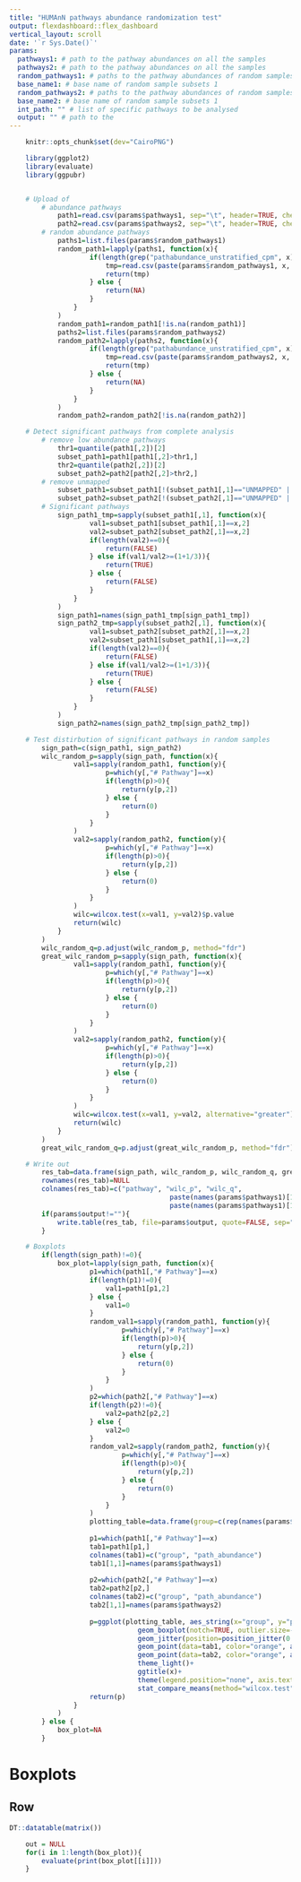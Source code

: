 ```yaml
---
title: "HUMAnN pathways abundance randomization test"
output: flexdashboard::flex_dashboard
vertical_layout: scroll
date: '`r Sys.Date()`'
params:
  pathways1: # path to the pathway abundances on all the samples
  pathways2: # path to the pathway abundances on all the samples
  random_pathways1: # paths to the pathway abundances of random samples
  base_name1: # base name of random sample subsets 1
  random_pathways2: # paths to the pathway abundances of random samples
  base_name2: # base name of random sample subsets 1
  int_path: "" # list of specific pathways to be analysed
  output: "" # path to the 
---
```


```r
	knitr::opts_chunk$set(dev="CairoPNG")
```

```r
	library(ggplot2)
  	library(evaluate)
	library(ggpubr)
```

```r

```	

```r
	# Upload of
		# abundance pathways 
			path1=read.csv(params$pathways1, sep="\t", header=TRUE, check.names=FALSE, stringsAsFactors=FALSE)
			path2=read.csv(params$pathways2, sep="\t", header=TRUE, check.names=FALSE, stringsAsFactors=FALSE)
		# random abundance pathways
			paths1=list.files(params$random_pathways1)
			random_path1=lapply(paths1, function(x){
					if(length(grep("pathabundance_unstratified_cpm", x))==1){
						tmp=read.csv(paste(params$random_pathways1, x, sep=''), sep="\t", header=TRUE, check.names=FALSE, stringsAsFactors=FALSE)
						return(tmp)
					} else {
						return(NA)
					}	
				}
			)
			random_path1=random_path1[!is.na(random_path1)]			
			paths2=list.files(params$random_pathways2)
			random_path2=lapply(paths2, function(x){
					if(length(grep("pathabundance_unstratified_cpm", x))==1){
						tmp=read.csv(paste(params$random_pathways2, x, sep=''), sep="\t", header=TRUE, check.names=FALSE, stringsAsFactors=FALSE)
						return(tmp)
					} else {
						return(NA)
					}	
				}
			)
			random_path2=random_path2[!is.na(random_path2)]
```

```r
	# Detect significant pathways from complete analysis
		# remove low abundance pathways
			thr1=quantile(path1[,2])[2]
			subset_path1=path1[path1[,2]>thr1,]
			thr2=quantile(path2[,2])[2]
			subset_path2=path2[path2[,2]>thr2,]
		# remove unmapped
			subset_path1=subset_path1[!(subset_path1[,1]=="UNMAPPED" | subset_path1[,1]=="UNINTEGRATED"),]
			subset_path2=subset_path2[!(subset_path2[,1]=="UNMAPPED" | subset_path2[,1]=="UNINTEGRATED"),]
		# Significant pathways
			sign_path1_tmp=sapply(subset_path1[,1], function(x){
					val1=subset_path1[subset_path1[,1]==x,2]
					val2=subset_path2[subset_path2[,1]==x,2]
					if(length(val2)==0){
						return(FALSE)
					} else if(val1/val2>=(1+1/3)){
						return(TRUE)
					} else {
						return(FALSE)
					}
				}
			)
			sign_path1=names(sign_path1_tmp[sign_path1_tmp])
			sign_path2_tmp=sapply(subset_path2[,1], function(x){
					val1=subset_path2[subset_path2[,1]==x,2]
					val2=subset_path1[subset_path1[,1]==x,2]
					if(length(val2)==0){
						return(FALSE)
					} else if(val1/val2>=(1+1/3)){
						return(TRUE)
					} else {
						return(FALSE)
					}
				}
			)
			sign_path2=names(sign_path2_tmp[sign_path2_tmp])		
```

```r
	# Test distirbution of significant pathways in random samples
		sign_path=c(sign_path1, sign_path2)
		wilc_random_p=sapply(sign_path, function(x){
				val1=sapply(random_path1, function(y){
						p=which(y[,"# Pathway"]==x)
						if(length(p)>0){
							return(y[p,2])
						} else {
							return(0)
						}
					}
				)
				val2=sapply(random_path2, function(y){
						p=which(y[,"# Pathway"]==x)
						if(length(p)>0){
							return(y[p,2])
						} else {
							return(0)
						}
					}
				)
				wilc=wilcox.test(x=val1, y=val2)$p.value
				return(wilc)
			}
		)
		wilc_random_q=p.adjust(wilc_random_p, method="fdr")
		great_wilc_random_p=sapply(sign_path, function(x){
				val1=sapply(random_path1, function(y){
						p=which(y[,"# Pathway"]==x)
						if(length(p)>0){
							return(y[p,2])
						} else {
							return(0)
						}
					}
				)
				val2=sapply(random_path2, function(y){
						p=which(y[,"# Pathway"]==x)
						if(length(p)>0){
							return(y[p,2])
						} else {
							return(0)
						}
					}
				)
				wilc=wilcox.test(x=val1, y=val2, alternative="greater")$p.value
				return(wilc)
			}
		)
		great_wilc_random_q=p.adjust(great_wilc_random_p, method="fdr")
```

```r
	# Write out 
		res_tab=data.frame(sign_path, wilc_random_p, wilc_random_q, great_wilc_random_p, great_wilc_random_q)
		rownames(res_tab)=NULL
		colnames(res_tab)=c("pathway", "wilc_p", "wilc_q", 
										paste(names(params$pathways1)[1], "_greater_", names(params$pathways2)[1], "_p", sep=''), 
										paste(names(params$pathways1)[1], "_greater_", names(params$pathways2)[1], "_q", sep=''))
		if(params$output!=""){
			write.table(res_tab, file=params$output, quote=FALSE, sep="\t", row.names=FALSE, col.names=TRUE)
		}
```

```r
	# Boxplots
		if(length(sign_path)!=0){
			box_plot=lapply(sign_path, function(x){
					p1=which(path1[,"# Pathway"]==x)
					if(length(p1)!=0){
						val1=path1[p1,2]
					} else {
						val1=0
					}
					random_val1=sapply(random_path1, function(y){
							p=which(y[,"# Pathway"]==x)
							if(length(p)>0){
								return(y[p,2])
							} else {
								return(0)
							}
						}
					)
					p2=which(path2[,"# Pathway"]==x)
					if(length(p2)!=0){
						val2=path2[p2,2]
					} else {
						val2=0
					}
					random_val2=sapply(random_path2, function(y){
							p=which(y[,"# Pathway"]==x)
							if(length(p)>0){
								return(y[p,2])
							} else {
								return(0)
							}
						}
					)
					plotting_table=data.frame(group=c(rep(names(params$pathways1), length(random_val1)), rep(names(params$pathways2), length(random_val2))), path_abundance=c(random_val1, random_val2))
					
					p1=which(path1[,"# Pathway"]==x)
					tab1=path1[p1,]
					colnames(tab1)=c("group", "path_abundance")
					tab1[1,1]=names(params$pathways1)
					
					p2=which(path2[,"# Pathway"]==x)
					tab2=path2[p2,]
					colnames(tab2)=c("group", "path_abundance")
					tab2[1,1]=names(params$pathways2)
					
					p=ggplot(plotting_table, aes_string(x="group", y="path_abundance", color="group"))+
								geom_boxplot(notch=TRUE, outlier.size=-1)+
								geom_jitter(position=position_jitter(0.2), size=2)+
								geom_point(data=tab1, color="orange", aes(x=group, y=path_abundance), shape=17, size=2)+
								geom_point(data=tab2, color="orange", aes(x=group, y=path_abundance), shape=17, size=2)+
								theme_light()+
								ggtitle(x)+
								theme(legend.position="none", axis.text.x=element_text(angle=45, hjust=1), axis.title.x=element_blank())+
								stat_compare_means(method="wilcox.test", label.y.npc="top")
					return(p)
				}
			)
		} else {
			box_plot=NA
		}
```


Boxplots {data-orientation=rows}
===================================== 

Row {.tabset .tabset-fade}
-------------------------------------

```r
DT::datatable(matrix())
```

```r
	out = NULL
	for(i in 1:length(box_plot)){
		evaluate(print(box_plot[[i]]))
	}
```
